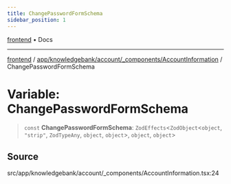 ```yaml
---
title: ChangePasswordFormSchema
sidebar_position: 1
---
```


[frontend](../../../../../..) • Docs

***

[frontend](../../../../../..) / [app/knowledgebank/account/\_components/AccountInformation](..) / ChangePasswordFormSchema

# Variable: ChangePasswordFormSchema

> `const` **ChangePasswordFormSchema**: `ZodEffects`\<`ZodObject`\<`object`, `"strip"`, `ZodTypeAny`, `object`, `object`\>, `object`, `object`\>

## Source

src/app/knowledgebank/account/\_components/AccountInformation.tsx:24
